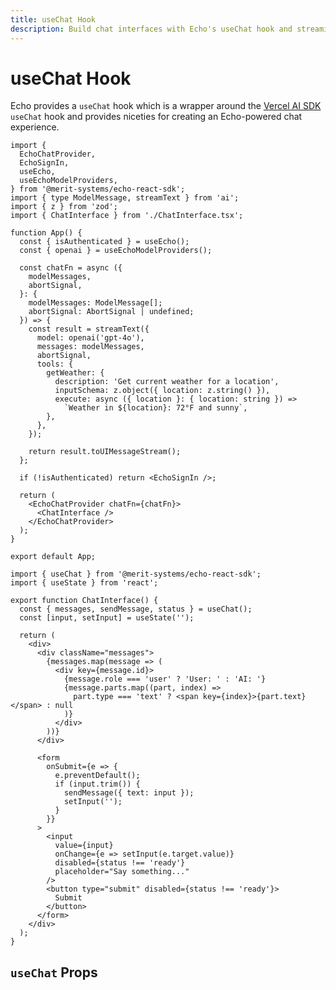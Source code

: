 ```yaml
---
title: useChat Hook
description: Build chat interfaces with Echo's useChat hook and streaming AI responses
---
```


# useChat Hook

Echo provides a `useChat` hook which is a wrapper around the [Vercel AI SDK](https://ai-sdk.dev/docs/reference/ai-sdk-core/use-chat) `useChat` hook and provides niceties for
creating an Echo-powered chat experience.

```tsx title="App.tsx"
import {
  EchoChatProvider,
  EchoSignIn,
  useEcho,
  useEchoModelProviders,
} from '@merit-systems/echo-react-sdk';
import { type ModelMessage, streamText } from 'ai';
import { z } from 'zod';
import { ChatInterface } from './ChatInterface.tsx';

function App() {
  const { isAuthenticated } = useEcho();
  const { openai } = useEchoModelProviders();

  const chatFn = async ({
    modelMessages,
    abortSignal,
  }: {
    modelMessages: ModelMessage[];
    abortSignal: AbortSignal | undefined;
  }) => {
    const result = streamText({
      model: openai('gpt-4o'),
      messages: modelMessages,
      abortSignal,
      tools: {
        getWeather: {
          description: 'Get current weather for a location',
          inputSchema: z.object({ location: z.string() }),
          execute: async ({ location }: { location: string }) =>
            `Weather in ${location}: 72°F and sunny`,
        },
      },
    });

    return result.toUIMessageStream();
  };

  if (!isAuthenticated) return <EchoSignIn />;

  return (
    <EchoChatProvider chatFn={chatFn}>
      <ChatInterface />
    </EchoChatProvider>
  );
}

export default App;
```

```tsx title="ChatInterface.tsx"
import { useChat } from '@merit-systems/echo-react-sdk';
import { useState } from 'react';

export function ChatInterface() {
  const { messages, sendMessage, status } = useChat();
  const [input, setInput] = useState('');

  return (
    <div>
      <div className="messages">
        {messages.map(message => (
          <div key={message.id}>
            {message.role === 'user' ? 'User: ' : 'AI: '}
            {message.parts.map((part, index) =>
              part.type === 'text' ? <span key={index}>{part.text}</span> : null
            )}
          </div>
        ))}
      </div>

      <form
        onSubmit={e => {
          e.preventDefault();
          if (input.trim()) {
            sendMessage({ text: input });
            setInput('');
          }
        }}
      >
        <input
          value={input}
          onChange={e => setInput(e.target.value)}
          disabled={status !== 'ready'}
          placeholder="Say something..."
        />
        <button type="submit" disabled={status !== 'ready'}>
          Submit
        </button>
      </form>
    </div>
  );
}
```

## `useChat` Props

<AutoTypeTable
  path="../../sdk/react/src/components/EchoChatProvider.tsx"
  name="EchoChatBuildContext"
/>
